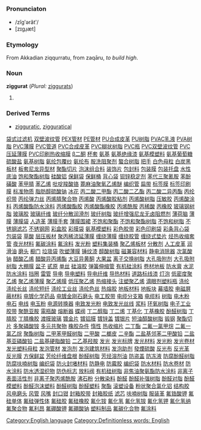 =={{en}}==
[[Category:English language]]
===Pronunciaton===
*/zĭgʹərătʹ/
*[zɪgɹ̩æt]
===Etymology===
From Akkadian ziqqurratu, from zaqāru, ''to build high''.<!-- Akkadians needs to be put in native script -->
===Noun===
'''ziggurat''' (''Plural:'' [[ziggurats]])

#{{stub}}

===Derived Terms===
*[[zigguratic]], [[zigguratical]]
[[Category:Definitionless words: English]]
[http://www.shop263.com/i8-2/1.htm 袋式过滤机]
[http://www.shop263.com/i8-2/2.htm 双壁波纹管]
[http://www.shop263.com/i8-2/3.htm PEX管材]
[http://www.shop263.com/i8-2/4.htm PE管材]
[http://www.shop263.com/i8-2/5.htm PU合成皮革]
[http://www.shop263.com/i8-2/6.htm PU树脂]
[http://www.shop263.com/i8-2/7.htm PVAC乳液]
[http://www.shop263.com/i8-2/8.htm PVA树脂]
[http://www.shop263.com/i8-2/9.htm PVC薄膜]
[http://www.shop263.com/i8-2/10.htm PVC管道]
[http://www.shop263.com/i8-2/11.htm PVC合成皮革]
[http://www.shop263.com/i8-2/12.htm PVC糊状树脂]
[http://www.shop263.com/i8-2/13.htm PVC瓶]
[http://www.shop263.com/i8-2/14.htm PVC双壁波纹管]
[http://www.shop263.com/i8-2/15.htm PVC压延薄膜]
[http://www.shop263.com/i8-2/16.htm PVC印刷热收缩膜]
[http://www.shop263.com/i8-2/17.htm β二酮]
[http://www.shop263.com/i8-2/18.htm 杯套]
[http://www.shop263.com/i8-2/19.htm 氨基]
[http://www.shop263.com/i8-2/20.htm 氨基绝缘漆]
[http://www.shop263.com/i8-2/21.htm 氨基模塑料]
[http://www.shop263.com/i8-2/22.htm 氨基葡萄糖硫酸盐]
[http://www.shop263.com/i8-2/23.htm 氨基树脂]
[http://www.shop263.com/i8-2/24.htm 氨纶包覆纱]
[http://www.shop263.com/i8-2/25.htm 氨纶布]
[http://www.shop263.com/i8-2/26.htm 胺洗阻聚剂]
[http://www.shop263.com/i8-2/27.htm 螯合树脂]
[http://www.shop263.com/i8-2/28.htm 把手]
[http://www.shop263.com/i8-2/29.htm 白色母粒]
[http://www.shop263.com/i8-2/30.htm 白炭黑]
[http://www.shop263.com/i8-2/31.htm 板材]
[http://www.shop263.com/i8-2/32.htm 板套尼龙异型材]
[http://www.shop263.com/i8-2/33.htm 聚酯切片]
[http://www.shop263.com/i8-2/34.htm 泡沫组合料]
[http://www.shop263.com/i8-2/35.htm 装饰片]
[http://www.shop263.com/i8-2/36.htm 包封料]
[http://www.shop263.com/i8-2/37.htm 包装膜]
[http://www.shop263.com/i8-2/38.htm 包装托盘]
[http://www.shop263.com/i8-2/39.htm 水性底油]
[http://www.shop263.com/i8-2/40.htm 饱和聚酯树脂]
[http://www.shop263.com/i8-2/41.htm 硅酸铝]
[http://www.shop263.com/i8-2/42.htm 保鲜袋]
[http://www.shop263.com/i8-2/43.htm 保鲜桶]
[http://www.shop263.com/i8-2/44.htm 背心袋]
[http://www.shop263.com/i8-2/45.htm 钡锌稳定剂]
[http://www.shop263.com/i8-2/46.htm 苯代三聚氰胺]
[http://www.shop263.com/i8-2/47.htm 苯酚磺酸]
[http://www.shop263.com/i8-2/48.htm 苯甲腈]
[http://www.shop263.com/i8-2/49.htm 苯乙烯]
[http://www.shop263.com/i8-2/50.htm 吡啶羧酸铬]
[http://www.shop263.com/i8-2/51.htm 蓖麻油聚氧乙烯醚]
[http://www.shop263.com/i8-2/52.htm 编织管]
[http://www.shop263.com/i8-2/53.htm 扁带]
[http://www.shop263.com/i8-2/54.htm 标签膜]
[http://www.shop263.com/i8-2/55.htm 标签印刷膜]
[http://www.shop263.com/i8-2/56.htm 标准物质]
[http://www.shop263.com/i8-2/57.htm 脂肪醇硫酸钠]
[http://www.shop263.com/i8-2/58.htm 冰花]
[http://www.shop263.com/i8-2/59.htm 丙二酸二甲酯]
[http://www.shop263.com/i8-2/60.htm 丙二酸二乙酯]
[http://www.shop263.com/i8-2/61.htm 丙二酸二异丙酯]
[http://www.shop263.com/i8-2/62.htm 丙纶织带]
[http://www.shop263.com/i8-2/63.htm 丙纶弹力丝]
[http://www.shop263.com/i8-2/64.htm 丙烯腈聚合物]
[http://www.shop263.com/i8-2/65.htm 丙烯酸]
[http://www.shop263.com/i8-2/66.htm 丙烯酸胶粘剂]
[http://www.shop263.com/i8-2/67.htm 丙烯酸树脂]
[http://www.shop263.com/i8-2/68.htm 压敏胶]
[http://www.shop263.com/i8-2/69.htm 丙烯酸涂料]
[http://www.shop263.com/i8-2/70.htm 丙烯酸酯防水涂料]
[http://www.shop263.com/i8-2/71.htm 丙烯酸酯胶]
[http://www.shop263.com/i8-2/72.htm 丙烯酸酯橡胶]
[http://www.shop263.com/i8-2/73.htm 丙烯酰胺]
[http://www.shop263.com/i8-2/74.htm 丙稀酸]
[http://www.shop263.com/i8-2/75.htm 丙橡胶]
[http://www.shop263.com/i8-2/76.htm 玻璃钢树脂]
[http://www.shop263.com/i8-2/77.htm 玻璃胶]
[http://www.shop263.com/i8-2/78.htm 玻璃纤维]
[http://www.shop263.com/i8-2/79.htm 玻纤分散润滑剂]
[http://www.shop263.com/i8-2/80.htm 玻纤树脂]
[http://www.shop263.com/i8-2/81.htm 玻纤增强尼龙无卤阻燃剂]
[http://www.shop263.com/i8-2/82.htm 薄荷脑]
[http://www.shop263.com/i8-2/83.htm 薄膜]
[http://www.shop263.com/i8-2/84.htm 薄膜袋]
[http://www.shop263.com/i8-2/85.htm 人造革]
[http://www.shop263.com/i8-2/86.htm 薄膜手套]
[http://www.shop263.com/i8-2/87.htm 薄膜围裙]
[http://www.shop263.com/i8-2/88.htm 不饱和聚酯]
[http://www.shop263.com/i8-2/89.htm 不饱和聚酯树脂]
[http://www.shop263.com/i8-2/90.htm 不饱和树脂]
[http://www.shop263.com/i8-2/91.htm 不锈钢滤芯]
[http://www.shop263.com/i8-2/92.htm 不锈钢网]
[http://www.shop263.com/i8-2/93.htm 彩盒胶]
[http://www.shop263.com/i8-2/94.htm 彩膜袋]
[http://www.shop263.com/i8-2/95.htm 氨基模塑料]
[http://www.shop263.com/i8-2/96.htm 彩色胶带]
[http://www.shop263.com/i8-2/97.htm 彩色印刷袋]
[http://www.shop263.com/i8-2/98.htm 彩条背心袋]
[http://www.shop263.com/i8-2/99.htm 包装袋]
[http://www.shop263.com/i8-2/100.htm 草酸]
[http://www.shop263.com/i8-2/101.htm 层压板材]
[http://www.shop263.com/i8-2/102.htm 聚丙稀流延薄膜]
[http://www.shop263.com/i8-2/103.htm 缠绕薄膜]
[http://www.shop263.com/i8-2/104.htm 缠绕胶管]
[http://www.shop263.com/i8-2/105.htm 缠绕式垫片]
[http://www.shop263.com/i8-2/106.htm 烃热收缩套管]
[http://www.shop263.com/i8-2/107.htm 夜光材料]
[http://www.shop263.com/i8-2/108.htm 氟碳涂料]
[http://www.shop263.com/i8-2/109.htm 氟涂料]
[http://www.shop263.com/i8-2/110.htm 发光粉]
[http://www.shop263.com/i8-2/111.htm 塑料集装桶]
[http://www.shop263.com/i8-2/112.htm 聚乙烯板材]
[http://www.shop263.com/i8-2/113.htm 分散剂]
[http://www.shop263.com/i8-2/114.htm 人工皮革]
[http://www.shop263.com/i8-2/115.htm 润滑油]
[http://www.shop263.com/i8-2/116.htm 磨头]
[http://www.shop263.com/i8-2/117.htm 橱门]
[http://www.shop263.com/i8-2/118.htm 垃圾袋]
[http://www.shop263.com/i8-2/119.htm 吹塑薄膜]
[http://www.shop263.com/i8-2/120.htm 锤纹漆]
[http://www.shop263.com/i8-2/121.htm 醇酸树脂]
[http://www.shop263.com/i8-2/122.htm 磁兼容材料]
[http://www.shop263.com/i8-2/123.htm 静电消除器]
[http://www.shop263.com/i8-2/124.htm 次氯酸钠]
[http://www.shop263.com/i8-2/125.htm 醋酸乙烯]
[http://www.shop263.com/i8-2/126.htm 醋酸异丙烯酯]
[http://www.shop263.com/i8-2/127.htm 大豆异黄酮]
[http://www.shop263.com/i8-2/128.htm 大果盆]
[http://www.shop263.com/i8-2/129.htm 离子交换树脂]
[http://www.shop263.com/i8-2/130.htm 大孔吸附剂]
[http://www.shop263.com/i8-2/131.htm 大孔吸附树脂]
[http://www.shop263.com/i8-2/132.htm 大棚膜]
[http://www.shop263.com/i8-2/133.htm 盆子]
[http://www.shop263.com/i8-2/134.htm 甙原]
[http://www.shop263.com/i8-2/135.htm 单丝]
[http://www.shop263.com/i8-2/136.htm 硅溶胶]
[http://www.shop263.com/i8-2/137.htm 弹簧伸缩管]
[http://www.shop263.com/i8-2/138.htm 有机硅涂料]
[http://www.shop263.com/i8-2/139.htm 卷材地板]
[http://www.shop263.com/i8-2/140.htm 防水膏]
[http://www.shop263.com/i8-2/141.htm 水泥防水涂料]
[http://www.shop263.com/i8-2/142.htm 挡圈]
[http://www.shop263.com/i8-2/143.htm 雷管]
[http://www.shop263.com/i8-2/144.htm 导电]
[http://www.shop263.com/i8-2/145.htm 导电塑料]
[http://www.shop263.com/i8-2/146.htm 导电纤维]
[http://www.shop263.com/i8-2/147.htm 导热材料]
[http://www.shop263.com/i8-2/148.htm 道路标线漆]
[http://www.shop263.com/i8-2/149.htm 灯泡]
[http://www.shop263.com/i8-2/150.htm 低密度聚乙烯]
[http://www.shop263.com/i8-2/151.htm 聚乙烯薄膜]
[http://www.shop263.com/i8-2/152.htm 聚乙烯膜]
[http://www.shop263.com/i8-2/153.htm 低压聚乙烯]
[http://www.shop263.com/i8-2/154.htm 热缩接头]
[http://www.shop263.com/i8-2/155.htm 注塑聚乙烯]
[http://www.shop263.com/i8-2/156.htm 滴眼剂塑料瓶]
[http://www.shop263.com/i8-2/157.htm 涤纶]
[http://www.shop263.com/i8-2/158.htm 涤纶长丝]
[http://www.shop263.com/i8-2/159.htm 涤纶短纤]
[http://www.shop263.com/i8-2/160.htm 涤纶工业丝]
[http://www.shop263.com/i8-2/161.htm 涤纶色丝]
[http://www.shop263.com/i8-2/162.htm 热熔胶]
[http://www.shop263.com/i8-2/163.htm 地板材料]
[http://www.shop263.com/i8-2/164.htm 地板块]
[http://www.shop263.com/i8-2/165.htm 幕墙胶]
[http://www.shop263.com/i8-2/166.htm 电磁屏蔽材料]
[http://www.shop263.com/i8-2/167.htm 电镀化学药品]
[http://www.shop263.com/i8-2/168.htm 电镀金刚石磨头]
[http://www.shop263.com/i8-2/169.htm 电工胶带]
[http://www.shop263.com/i8-2/170.htm 电缆分支箱]
[http://www.shop263.com/i8-2/171.htm 电缆料]
[http://www.shop263.com/i8-2/172.htm 树脂]
[http://www.shop263.com/i8-2/173.htm 电木粉]
[http://www.shop263.com/i8-2/174.htm 电石]
[http://www.shop263.com/i8-2/175.htm 电线]
[http://www.shop263.com/i8-2/176.htm 电玉粉]
[http://www.shop263.com/i8-2/177.htm 电源转换器]
[http://www.shop263.com/i8-2/178.htm 电致发光粉]
[http://www.shop263.com/i8-2/179.htm 电致发光丝线]
[http://www.shop263.com/i8-2/180.htm 浆料]
[http://www.shop263.com/i8-2/181.htm 环氧树脂]
[http://www.shop263.com/i8-2/182.htm 电子工业胶带]
[http://www.shop263.com/i8-2/183.htm 聚酰亚胺]
[http://www.shop263.com/i8-2/184.htm 電瓶酸]
[http://www.shop263.com/i8-2/185.htm 熔断器]
[http://www.shop263.com/i8-2/186.htm 蝶阀]
[http://www.shop263.com/i8-2/187.htm 丁二醇脂]
[http://www.shop263.com/i8-2/188.htm 丁二烯]
[http://www.shop263.com/i8-2/189.htm 丁基化]
[http://www.shop263.com/i8-2/190.htm 丁基橡胶]
[http://www.shop263.com/i8-2/191.htm 酚醛树脂]
[http://www.shop263.com/i8-2/192.htm 丁腈胶]
[http://www.shop263.com/i8-2/193.htm 丁腈橡胶]
[http://www.shop263.com/i8-2/194.htm 渡膜玻璃]
[http://www.shop263.com/i8-2/195.htm 镀金片]
[http://www.shop263.com/i8-2/196.htm 镀铝膜]
[http://www.shop263.com/i8-2/197.htm 镀锌盖]
[http://www.shop263.com/i8-2/198.htm 镀银片 ]
[http://www.shop263.com/i8-2/199.htm 短油醇酸树脂]
[http://www.shop263.com/i8-2/200.htm 锻钢]
[http://www.shop263.com/i8-2/201.htm 聚酯切片]
[http://www.shop263.com/i8-2/202.htm 多聚磷酸铵]
[http://www.shop263.com/i8-2/203.htm 多元共聚物]
[http://www.shop263.com/i8-2/204.htm 橡胶杂件]
[http://www.shop263.com/i8-2/205.htm 惰性]
[http://www.shop263.com/i8-2/206.htm 热收缩片]
[http://www.shop263.com/i8-2/207.htm 二丁酯]
[http://www.shop263.com/i8-2/208.htm 二氟一氯甲烷]
[http://www.shop263.com/i8-2/209.htm 二氟一氯乙烷]
[http://www.shop263.com/i8-2/210.htm 聚酯树脂]
[http://www.shop263.com/i8-2/211.htm 二甲苯甲醛树脂]
[http://www.shop263.com/i8-2/212.htm 二甲酸]
[http://www.shop263.com/i8-2/213.htm 二榔皮]
[http://www.shop263.com/i8-2/214.htm 二辛酯]
[http://www.shop263.com/i8-2/215.htm 二盐基邻苯二甲酸铅]
[http://www.shop263.com/i8-2/216.htm 二盐基亚磷酸铅]
[http://www.shop263.com/i8-2/217.htm 二盐基硬脂酸铅]
[http://www.shop263.com/i8-2/218.htm 二乙基羟胺]
[http://www.shop263.com/i8-2/219.htm 发光]
[http://www.shop263.com/i8-2/220.htm 发光标牌]
[http://www.shop263.com/i8-2/221.htm 发光材料]
[http://www.shop263.com/i8-2/222.htm 发光粉]
[http://www.shop263.com/i8-2/223.htm 发光卷材]
[http://www.shop263.com/i8-2/224.htm 发光塑料母粒]
[http://www.shop263.com/i8-2/225.htm 发泡管材]
[http://www.shop263.com/i8-2/226.htm 发泡剂]
[http://www.shop263.com/i8-2/227.htm 发泡建筑材料]
[http://www.shop263.com/i8-2/228.htm 发泡助剂]
[http://www.shop263.com/i8-2/229.htm 發煙硫酸]
[http://www.shop263.com/i8-2/230.htm 反光布]
[http://www.shop263.com/i8-2/231.htm 反光革]
[http://www.shop263.com/i8-2/232.htm 反光膜]
[http://www.shop263.com/i8-2/233.htm 方保鲜盆]
[http://www.shop263.com/i8-2/234.htm 芳纶纤维盘根]
[http://www.shop263.com/i8-2/235.htm 酚醛树脂]
[http://www.shop263.com/i8-2/236.htm 芳烃溶剂油]
[http://www.shop263.com/i8-2/237.htm 防盗盖]
[http://www.shop263.com/i8-2/238.htm 防冻液]
[http://www.shop263.com/i8-2/239.htm 防腐酚醛树脂]
[http://www.shop263.com/i8-2/240.htm 防腐呋喃树脂]
[http://www.shop263.com/i8-2/241.htm 编织袋]
[http://www.shop263.com/i8-2/242.htm 防火封堵材料]
[http://www.shop263.com/i8-2/243.htm 防静电]
[http://www.shop263.com/i8-2/244.htm 防霉胶]
[http://www.shop263.com/i8-2/245.htm 编织袋]
[http://www.shop263.com/i8-2/246.htm 防水材料]
[http://www.shop263.com/i8-2/247.htm 防水卷材]
[http://www.shop263.com/i8-2/248.htm 防水涂料]
[http://www.shop263.com/i8-2/249.htm 防水透湿织物]
[http://www.shop263.com/i8-2/250.htm 防伪标志]
[http://www.shop263.com/i8-2/251.htm 放料阀]
[http://www.shop263.com/i8-2/252.htm 有机硅树脂]
[http://www.shop263.com/i8-2/253.htm 非焦油聚氨酯防水涂料]
[http://www.shop263.com/i8-2/254.htm 非离子表面活性剂]
[http://www.shop263.com/i8-2/255.htm 非离子聚丙烯酰胺]
[http://www.shop263.com/i8-2/256.htm 沸石粉]
[http://www.shop263.com/i8-2/257.htm 分散染料]
[http://www.shop263.com/i8-2/258.htm 酚醛]
[http://www.shop263.com/i8-2/259.htm 酚醛补强树脂]
[http://www.shop263.com/i8-2/260.htm 酚醛对脂]
[http://www.shop263.com/i8-2/261.htm 酚醛模塑料]
[http://www.shop263.com/i8-2/262.htm 酚醛泡沫塑料]
[http://www.shop263.com/i8-2/263.htm 酚醛树脂]
[http://www.shop263.com/i8-2/264.htm 酚醛塑料]
[http://www.shop263.com/i8-2/265.htm 聚酯]
[http://www.shop263.com/i8-2/266.htm 滚塑设备]
[http://www.shop263.com/i8-2/267.htm 粉状聚合氯化铝]
[http://www.shop263.com/i8-2/268.htm 结构胶]
[http://www.shop263.com/i8-2/269.htm 风电磨头]
[http://www.shop263.com/i8-2/270.htm 风管]
[http://www.shop263.com/i8-2/271.htm 风嘴]
[http://www.shop263.com/i8-2/272.htm 封口钳]
[http://www.shop263.com/i8-2/273.htm 封箱胶带]
[http://www.shop263.com/i8-2/274.htm 封箱胶纸]
[http://www.shop263.com/i8-2/275.htm 滤芯]
[http://www.shop263.com/i8-2/276.htm 呋喃树脂]
[http://www.shop263.com/i8-2/277.htm 服装革]
[http://www.shop263.com/i8-2/278.htm 氟锆酸钾]
[http://www.shop263.com/i8-2/279.htm 氟硅单体]
[http://www.shop263.com/i8-2/280.htm 氟硅弹性体]
[http://www.shop263.com/i8-2/281.htm 氟硅胶]
[http://www.shop263.com/i8-2/282.htm 氟硅橡胶]
[http://www.shop263.com/i8-2/283.htm 氟化铵]
[http://www.shop263.com/i8-2/284.htm 氟化氢]
[http://www.shop263.com/i8-2/285.htm 氟化氢铵]
[http://www.shop263.com/i8-2/286.htm 氟化氢钾]
[http://www.shop263.com/i8-2/287.htm 氟化氢纳]
[http://www.shop263.com/i8-2/288.htm 氟聚合物]
[http://www.shop263.com/i8-2/289.htm 氟利昂]
[http://www.shop263.com/i8-2/290.htm 氟硼酸钾]
[http://www.shop263.com/i8-2/291.htm 氟硼酸钠]
[http://www.shop263.com/i8-2/292.htm 塑料制品]
[http://www.shop263.com/i8-2/293.htm 氟碳化合物]
[http://www.shop263.com/i8-2/294.htm 氟涂料]